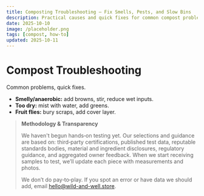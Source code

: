 ```yaml
---
title: Composting Troubleshooting — Fix Smells, Pests, and Slow Bins
description: Practical causes and quick fixes for common compost problems.
date: 2025-10-10
image: /placeholder.png
tags: [compost, how-to]
updated: 2025-10-11
---
```

# Compost Troubleshooting

Common problems, quick fixes.

- **Smelly/anaerobic:** add browns, stir, reduce wet inputs.
- **Too dry:** mist with water, add greens.
- **Fruit flies:** bury scraps, add cover layer.

> **Methodology & Transparency**
>
> We haven't begun hands‑on testing yet. Our selections and guidance are based on:
> third‑party certifications, published test data, reputable standards bodies, material and ingredient disclosures,
> regulatory guidance, and aggregated owner feedback. When we start receiving samples to test,
> we’ll update each piece with measurements and photos.
>
> We don’t do pay‑to‑play. If you spot an error or have data we should add, email hello@wild-and-well.store.
